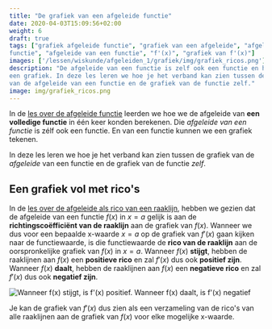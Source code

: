 ```yaml
---
title: "De grafiek van een afgeleide functie"
date: 2020-04-03T15:09:56+02:00
weight: 6
draft: true
tags: ["grafiek afgeleide functie", "grafiek van een afgeleide", "afgeleide
functie", "afgeleide van een functie", "f'(x)", "grafiek van f'(x)"]
images: ['/lessen/wiskunde/afgeleiden_1/grafiek/img/grafiek_ricos.png']
description: "De afgeleide van een functie is zelf ook een functie en heeft dus
een grafiek. In deze les leren we hoe je het verband kan zien tussen de grafiek
van de afgeleide van een functie en de grafiek van de functie zelf."
image: img/grafiek_ricos.png
---
```


In de [les over de afgeleide functie](../afgeleide_functie) leerden we hoe we
de afgeleide van **een volledige functie** in één keer konden berekenen. Die
_afgeleide van een functie_ is zélf ook een functie. En van een functie kunnen
we een grafiek tekenen.

In deze les leren we hoe je het verband kan zien tussen de grafiek van de
_afgeleide_ van een functie en de grafiek van de functie _zelf_.

## Een grafiek vol met rico's

In de [les over de afgeleide als rico van een raaklijn](../rico_raaklijn),
hebben we gezien dat de afgeleide van een functie $f(x)$ in $x = a$ gelijk is
aan de **richtingscoëfficiënt van de raaklijn** aan de grafiek van $f(x)$.
Wanneer we dus voor een bepaalde x-waarde $x = a$ op de grafiek van $f'(x)$
gaan kijken naar de functiewaarde, is die functiewaarde de **rico van de
raaklijn** aan de oorspronkelijke grafiek van $f(x)$ in $x = a$. Wanneer $f(x)$
**stijgt**, hebben de raaklijnen aan $f(x)$ een **positieve rico** en zal
$f'(x)$ dus ook **positief zijn**. Wanneer $f(x)$ **daalt**, hebben de
raaklijnen aan $f(x)$ een **negatieve rico** en zal $f'(x)$ dus ook **negatief
zijn**.

![Wanneer f(x) stijgt, is f'(x) positief. Wanneer f(x) daalt, is f'(x) negatief](img/grafiek_ricos.png)

Je kan de grafiek van $f'(x)$ dus zien als een verzameling van de rico's van
alle raaklijnen aan de grafiek van $f(x)$ voor elke mogelijke x-waarde.
